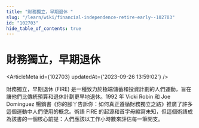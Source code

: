 ```yaml
---
title: "財務獨立，早期退休 "
slug: "/learn/wiki/financial-independence-retire-early--102703"
id: "102703"
hide_table_of_contents: true
---
```



# 財務獨立，早期退休 

<ArticleMeta id={102703} updatedAt={'2023-09-26 13:59:02'} />
<div className='border-solid border-b border-t-0 my-4 border-[var(--ifm-color-gray-300)]' />

財務獨立，早期退休 (FIRE) 是一種致力於極端儲蓄和投資計劃的人們運動，旨在讓他們比傳統預算和退休計劃更早地退休。1992 年 Vicki Robin 和 Joe Dominguez 暢銷書《你的腳丫告訴你：如何真正遵循財務獨立之路》推廣了許多這個運動中人們使用的概念。術語 FIRE 的起源和首字母縮寫未知，但這個術語成為該書的一個核心前提：人們應該以工作小時數來評估每一筆開支。
